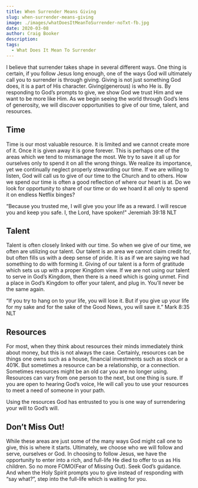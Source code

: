 ```yaml
---
title: When Surrender Means Giving
slug: when-surrender-means-giving
image: ./images/whatDoesItMeanToSurrender-noTxt-fb.jpg
date: 2020-03-08
author: Craig Booker
description:
tags:
  - What Does It Mean To Surrender
---
```


I believe that surrender takes shape in several different ways. One thing is certain, if you follow Jesus long enough, one of the ways God will ultimately call you to surrender is through giving. Giving is not just something God does, it is a part of His character. Giving(generous) is who He is. By responding to God’s prompts to give, we show God we trust Him and we want to be more like Him. As we begin seeing the world through God’s lens of generosity, we will discover opportunities to give of our time, talent, and resources.

## Time

Time is our most valuable resource. It is limited and we cannot create more of it. Once it is given away it is gone forever. This is perhaps one of the areas which we tend to mismanage the most. We try to save it all up for ourselves only to spend it on all the wrong things. We realize its importance, yet we continually neglect properly stewarding our time. If we are willing to listen, God will call us to give of our time to the Church and to others. How we spend our time is often a good reflection of where our heart is at. Do we look for opportunity to share of our time or do we hoard it all only to spend it on endless Netflix binges?

“Because you trusted me, I will give you your life as a reward. I will rescue you and keep you safe. I, the Lord, have spoken!"
‭‭Jeremiah‬ ‭39:18‬ ‭NLT‬‬

## Talent

Talent is often closely linked with our time. So when we give of our time, we often are utilizing our talent. Our talent is an area we cannot claim credit for, but often fills us with a deep sense of pride. It is as if we are saying we had something to do with forming it. Giving of our talent is a form of gratitude which sets us up with a proper Kingdom view. If we are not using our talent to serve in God’s Kingdom, then there is a need which is going unmet. Find a place in God’s Kingdom to offer your talent, and plug in. You’ll never be the same again.

“If you try to hang on to your life, you will lose it. But if you give up your life for my sake and for the sake of the Good News, you will save it.”
‭‭Mark‬ ‭8:35‬ ‭NLT‬‬

## Resources

For most, when they think about resources their minds immediately think about money, but this is not always the case. Certainly, resources can be things one owns such as a house, financial investments such as stock or a 401K. But sometimes a resource can be a relationship, or a connection. Sometimes resources might be an old car you are no longer using. Resources can vary from one person to the next, but one thing is sure. If you are open to hearing God’s voice, He will call you to use your resources to meet a need of someone in your path.

Using the resources God has entrusted to you is one way of surrendering your will to God’s will.

## Don’t Miss Out!

While these areas are just some of the many ways God might call one to give, this is where it starts. Ultimately, we choose who we will follow and serve, ourselves or God. In choosing to follow Jesus, we have the opportunity to enter into a rich, and full-life He died to offer to us as His children. So no more FOMO(Fear of Missing Out). Seek God’s guidance. And when the Holy Spirit prompts you to give instead of responding with “say what?”, step into the full-life which is waiting for you.
